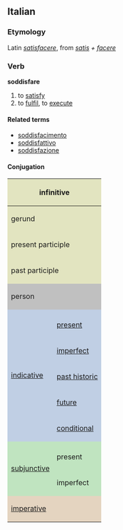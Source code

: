 ==Italian==
===Etymology===
Latin ''[[satisfacere]]'', from ''[[satis]] + [[facere]]''

===Verb===
'''soddisfare'''

# to [[satisfy]]
# to [[fulfil]], to [[execute]]

====Related terms====
*[[soddisfacimento]]
*[[soddisfattivo]]
*[[soddisfazione]]

====Conjugation====

<center>
{| style="background:#F0F0F0"

|-
! colspan="3" style="background:#e2e4c0" | infinitive
| colspan="5" | soddisfare

|-
! colspan="3" style="background:#e2e4c0" | gerund
| colspan="5" | soddisfacendo

|-
! colspan="3" style="background:#e2e4c0" | present participle
| colspan="5" | [[soddisfacente]]

|-
! colspan="3" style="background:#e2e4c0" | past participle
| colspan="5" | [[soddisfatto]]

|-
! colspan="2" rowspan="2" style="background:#C0C0C0" | person
! colspan="3" style="background:#C0C0C0" | singular
! colspan="3" style="background:#C0C0C0" | plural

|-
! style="background:#C0C0C0;width:12.5%" | first
! style="background:#C0C0C0;width:12.5%" | second
! style="background:#C0C0C0;width:12.5%" | third
! style="background:#C0C0C0;width:12.5%" | first
! style="background:#C0C0C0;width:12.5%" | second
! style="background:#C0C0C0;width:12.5%" | third

|-
! rowspan="6" style="background:#c0cfe4" | [[indicative]]

! style="background:#c0cfe4" colspan="1" | 
! style="background:#c0cfe4" | io
! style="background:#c0cfe4" | tu
! style="background:#c0cfe4" | lui/lei
! style="background:#c0cfe4" | noi
! style="background:#c0cfe4" | voi
! style="background:#c0cfe4" | loro

|-
! style="height:3em;background:#c0cfe4" | [[present]]
| soddisfaccio, soddisfò, soddisfo
| soddisfai, soddisfi
| soddifà, soddisfa
| soddisfacciamo, soddisfiamo
| soddisfate
| soddisfanno

|-
! style="height:3em;background:#c0cfe4" | [[imperfect]]
| soddisfacevo
| soddisfacevi
| soddisfaceva
| soddisfacevamo
| soddisfacevate
| soddisfacevano

|-
! style="height:3em;background:#c0cfe4" | [[past historic]]
| soddisfeci
| soddisfacesti
| soddisfece
| soddisfacemmo
| soddisfaceste
| soddisfecero

|-
! style="height:3em;background:#c0cfe4" | [[future]]
| soddisfarò
| soddisfarai
| soddisfarà
| soddisfaremo
| soddisfarete
| soddisfaranno

|-
! style="height:3em;background:#c0cfe4" | [[conditional]]
| soddisfarei
| soddisfaresti
| soddisfarebbe
| soddisfaremmo
| soddisfareste
| soddisfarebbero

|-
! rowspan="3" style="background:#c0e4c0" |[[subjunctive]]
! style="background:#c0e4c0" | 
! style="background:#c0e4c0" | che io
! style="background:#c0e4c0" | che tu
! style="background:#c0e4c0" | che lui/che lei
! style="background:#c0e4c0" | che noi
! style="background:#c0e4c0" | che voi
! style="background:#c0e4c0" | che loro

|-
! style="height:3em;background:#c0e4c0" | present
| soddisfaccia, soddisfi
| soddisfaccia, soddisfi
| soddisfaccia, soddisfi
| soddisfacciamo, soddisfiamo
| soddisfacciate, soddisfiate
| soddisfacciano, soddisfino

|-
! style="height:3em;background:#c0e4c0" rowspan="1" | imperfect
| soddisfacessi
| soddisfacessi
| soddisfacesse
| soddisfacessimo
| soddisfaceste
| soddisfacessero

|-
! colspan="2" rowspan="2" style="height:3em;background:#e4d4c0" | [[imperative]]
! style="background:#e4d4c0" | -
! style="background:#e4d4c0" | tu
! style="background:#e4d4c0" | lui/lei
! style="background:#e4d4c0" | noi
! style="background:#e4d4c0" | voi
! style="background:#e4d4c0" | loro

|-
|
| soddisfa, soddisfà
| soddisfi, soddisfaccia
| soddisfacciamo
| soddisfate
| soddisfacciano, soddisfino

|}
</center>